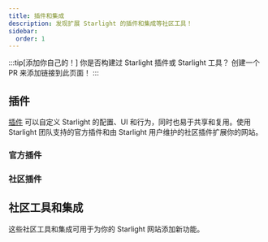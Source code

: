```yaml
---
title: 插件和集成
description: 发现扩展 Starlight 的插件和集成等社区工具！
sidebar:
  order: 1
---
```


:::tip[添加你自己的！]
你是否构建过 Starlight 插件或 Starlight 工具？
创建一个 PR 来添加链接到此页面！
:::

## 插件

[插件](/zh-cn/reference/plugins/) 可以自定义 Starlight 的配置、UI 和行为，同时也易于共享和复用。使用 Starlight 团队支持的官方插件和由 Starlight 用户维护的社区插件扩展你的网站。

### 官方插件

<CardGrid>
	<LinkCard
		href="/zh-cn/guides/site-search/#algolia-docsearch"
		title="Algolia DocSearch"
		description="将默认搜索 provider Pagefind 替换为 Algolia DocSearch。"
	/>
</CardGrid>

### 社区插件

<CardGrid>
	<LinkCard
		href="https://github.com/HiDeoo/starlight-links-validator"
		title="starlight-links-validator"
		description="在你的 Starlight 页面中检查损坏的链接"
	/>
	<LinkCard
		href="https://github.com/HiDeoo/starlight-typedoc"
		title="starlight-typedoc"
		description=" 使用 TypeDoc 从 TypeScript 生成 Starlight 页面。"
	/>
	<LinkCard
		href="https://github.com/HiDeoo/starlight-blog"
		title="starlight-blog"
		description="添加一个博客到你的文档网站。"
	/>
	<LinkCard
		href="https://github.com/HiDeoo/starlight-openapi"
		title="starlight-openapi"
		description="从 OpenAPI/Swagger 规范创建文档页面。"
	/>
	<LinkCard
		href="https://github.com/HiDeoo/starlight-obsidian"
		title="starlight-obsidian"
		description="将 Obsidian vaults 发布到 Starlight 网站。"
	/>
	<LinkCard
		href="https://github.com/HiDeoo/starlight-image-zoom"
		title="starlight-image-zoom"
		description="为你的文档图像添加缩放功能。"
	/>
	<LinkCard
		href="https://github.com/lorenzolewis/starlight-utils"
		title="starlight-utils"
		description="通过一系列常用工具扩展 Starlight。"
	/>
	<LinkCard
		href="https://github.com/trueberryless/starlight-view-modes"
		title="starlight-view-modes"
		description="为你的文档网站添加不同的视图模式。"
	/>
	<LinkCard
		href="https://github.com/HiDeoo/starlight-versions"
		title="starlight-versions"
		description="版本化你的 Starlight 文档页面。"
	/>
	<LinkCard
		href="https://inox-tools.fryuni.dev/star-warp"
		title="star-warp"
		description="为你的文档搜索结果添加曲速引擎。"
	/>
	<LinkCard
		href="https://github.com/HiDeoo/starlight-heading-badges"
		title="starlight-heading-badges"
		description="添加徽章到你的 Markdown 和 MDX 标题中。"
	/>
	<LinkCard
		href="https://github.com/Fevol/starlight-site-graph"
		title="starlight-site-graph"
		description="在页面的侧边栏中添加一个交互式站点图。"
	/>
	<LinkCard
		href="https://github.com/HiDeoo/starlight-sidebar-topics"
		title="starlight-sidebar-topics"
		description="将你的文档分成不同的部分，每个部分都有自己的侧边栏。"
	/>
	<LinkCard
		href="https://github.com/trueberryless-org/starlight-sidebar-topics-dropdown"
		title="starlight-sidebar-topics-dropdown"
		description="将你的文档页面拆分为多个子页面，并使用侧边栏中的下拉菜单在它们之间切换。"
	/>
	<LinkCard
		href="https://github.com/trueberryless-org/starlight-cooler-credit"
		title="starlight-cooler-credit"
		description="为 Starlight 或 Astro 在目录的底部添加一个漂亮的 credit。"
	/>
	<LinkCard
		href="https://github.com/trueberryless-org/starlight-contributor-list"
		title="starlight-contributor-list"
		description="在你项目中显示一个包含所有贡献者的列表。"
	/>
	<LinkCard
		href="https://github.com/dragomano/starlight-giscus"
		title="starlight-giscus"
		description="将 Giscus 评论系统添加到你的文档网站。"
	/>
	<LinkCard
		href="https://github.com/HiDeoo/starlight-videos"
		title="starlight-videos"
		description="通过视频指南和课程增强你的文档。"
	/>
	<LinkCard
		href="https://github.com/HiDeoo/starlight-kbd"
		title="starlight-kbd"
		description="轻松绑定键盘快捷键。"
	/>
	<LinkCard
		href="https://events-3bg.pages.dev/library/StarlightPlugin/"
		title="starlight-view-transitions"
		description="添加浏览器原生的跨文档视图过渡动画。"
	/>
  <LinkCard
 		href="https://github.com/HiDeoo/starlight-auto-sidebar"
 		title="starlight-auto-sidebar"
 		description="调整自动生成的侧边栏组。"
 	/>
  <LinkCard
 		href="https://github.com/delucis/starlight-llms-txt"
 		title="starlight-llms-txt"
 		description="基于 llmstxt.org 将 llms.txt 添加到你的文档站点。"
 	/>
  <LinkCard
 		href="https://github.com/trueberryless-org/starlight-toc-overview-customizer"
 		title="starlight-toc-overview-customizer"
 		description="调整 Starlight的 目录，可自定义概述标题。"
 	/>
  <LinkCard
 		href="https://delucis.github.io/starlight-markdown-blocks/"
 		title="starlight-markdown-blocks"
 		description="扩展 Starlight 的 Markdown 旁白语法，增加自定义块类型。"
 	/>
  <LinkCard
 		href="https://github.com/WindMillCode/starlight-fullview-mode"
 		title="starlight-fullview-mode"
 		description="收起侧边栏，展开内容以获得全屏体验。"
 	/>
</CardGrid>

## 社区工具和集成


这些社区工具和集成可用于为你的 Starlight 网站添加新功能。

<CardGrid>
	<LinkCard
		href="https://www.feelback.dev/blog/new-astro-starlight-integration/"
		title="FeelBack"
		description="在文档页面中添加用户反馈系统。"
	/>
	<LinkCard
		href="https://github.com/val-town/notion-to-astro"
		title="notion-to-astro"
		description="将 Notion 输出转换为 Astro Starlight 文档"
	/>
	<LinkCard
		href="https://github.com/mattjennings/astro-live-code"
		title="astro-live-code"
		description="将你的 MDX 代码块渲染为交互式组件"
	/>
	<LinkCard
		href="https://github.com/HiDeoo/starlight-i18n"
		title="starlight-i18n"
		description="帮助翻译 Starlight 页面的 Visual Studio Code 扩展"
	/>
	<LinkCard
		href="https://github.com/HiDeoo/starlight-package-managers"
		title="starlight-package-managers"
		description="快速显示多个包管理器的 npm 相关命令。"
	/>
	<LinkCard
		href="https://github.com/HiDeoo/starlight-showcases"
		title="starlight-showcases"
		description="一套 Starlight 组件，用于创建展示页面。"
	/>
	<LinkCard
		href="https://github.com/HiDeoo/generator-starlight-plugin"
		title="@hideoo/starlight-plugin"
		description="一个快速搭建 Starlight 插件的生成器。"
	/>
	<LinkCard
		href="https://github.com/Linkerin/starlight-to-pdf"
		title="starlight-to-pdf"
		description="一个用于将 Starlight 网页转换为 PDF 文件的命令行工具。"
	/>
</CardGrid>
